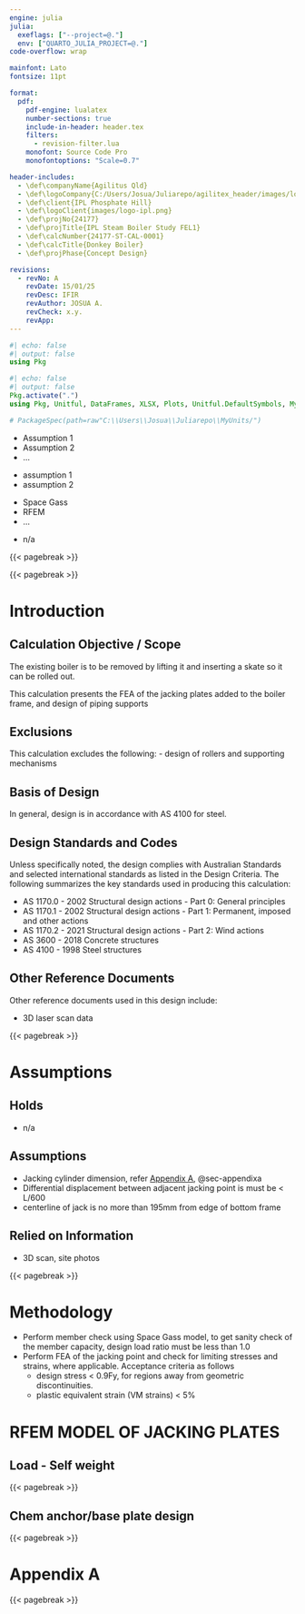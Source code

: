 ---
engine: julia 
julia: 
  exeflags: ["--project=@."] 
  env: ["QUARTO_JULIA_PROJECT=@."]  
code-overflow: wrap

mainfont: Lato
fontsize: 11pt

format:
  pdf:
    pdf-engine: lualatex
    number-sections: true 
    include-in-header: header.tex
    filters:
      - revision-filter.lua
    monofont: Source Code Pro
    monofontoptions: "Scale=0.7"

header-includes:
  - \def\companyName{Agilitus Qld}
  - \def\logoCompany{C:/Users/Josua/Juliarepo/agilitex_header/images/logo-agilitus.png}
  - \def\client{IPL Phosphate Hill}
  - \def\logoClient{images/logo-ipl.png}
  - \def\projNo{24177}
  - \def\projTitle{IPL Steam Boiler Study FEL1}
  - \def\calcNumber{24177-ST-CAL-0001}
  - \def\calcTitle{Donkey Boiler}
  - \def\projPhase{Concept Design} 

revisions:
  - revNo: A
    revDate: 15/01/25
    revDesc: IFIR
    revAuthor: JOSUA A.
    revCheck: x.y.
    revApp: 
---

```{julia}
#| echo: false
#| output: false
using Pkg
```
```{julia}
#| echo: false
#| output: false
Pkg.activate(".")
using Pkg, Unitful, DataFrames, XLSX, Plots, Unitful.DefaultSymbols, MyUnits

# PackageSpec(path=raw"C:\\Users\\Josua\\Juliarepo\\MyUnits/") 
``` 

```{=latex}
\textbf{\fontsize{14pt}{30pt}\selectfont Calculation Objective / Scope} \\
\noindent\rule{\textwidth}{1pt}
```
* Assumption 1
* Assumption 2
* ...


```{=latex}
\textbf{\fontsize{14pt}{30pt}\selectfont Calculation Assumptions} \\
\noindent\rule{\textwidth}{1pt}
```
- assumption 1
- assumption 2

```{=latex}
\textbf{\fontsize{14pt}{30pt}\selectfont Software Used} \\
\noindent\rule{\textwidth}{1pt}
```
* Space Gass
* RFEM
* ...

```{=latex}
\textbf{\fontsize{14pt}{30pt}\selectfont Holds} \\
\noindent\rule{\textwidth}{1pt}
```
* n/a 




{{< pagebreak >}}

<!-- add TOC using latex -->
```{=latex}
\tableofcontents
```

{{< pagebreak >}}


# Introduction {#sec-intro}

## Calculation Objective / Scope

The existing boiler is to be removed by lifting it and inserting a skate
so it can be rolled out.

This calculation presents the FEA of the jacking plates added to the
boiler frame, and design of piping supports

## Exclusions

This calculation excludes the following: - design of rollers and
supporting mechanisms

## Basis of Design

In general, design is in accordance with AS 4100 for steel.

## Design Standards and Codes

Unless specifically noted, the design complies with Australian Standards
and selected international standards as listed in the Design Criteria.
The following summarizes the key standards used in producing this
calculation:

-   AS 1170.0 - 2002 Structural design actions - Part 0: General
    principles
-   AS 1170.1 - 2002 Structural design actions - Part 1: Permanent,
    imposed and other actions
-   AS 1170.2 - 2021 Structural design actions - Part 2: Wind actions
-   AS 3600 - 2018 Concrete structures
-   AS 4100 - 1998 Steel structures

## Other Reference Documents

Other reference documents used in this design include:

-   3D laser scan data

{{< pagebreak >}}

# Assumptions

## Holds

-   n/a

## Assumptions {#sec-assumptions}

-   Jacking cylinder dimension, refer [Appendix A](#sec-appendixa), @sec-appendixa
-   Differential displacement between adjacent jacking point is must be < L/600
-   centerline of jack is no more than 195mm from edge of bottom frame

## Relied on Information

-   3D scan, site photos

{{< pagebreak >}}

# Methodology

-   Perform member check using Space Gass model, to get sanity check of the member capacity, design load ratio must be less than 1.0
-   Perform FEA of the jacking point and check for limiting stresses and strains, where applicable. Acceptance criteria as follows
    - design stress < 0.9Fy, for regions away from geometric discontinuities.
    - plastic equivalent strain (VM strains) < 5%

# RFEM MODEL OF JACKING PLATES

## Load - Self weight

{{< pagebreak >}}

## Chem anchor/base plate design

```{=latex}
\includepdf[pages=-]{pdf-to-embed/chemset.pdf}
```

{{< pagebreak >}}


# Appendix A {#sec-appendixa}



{{< pagebreak >}}